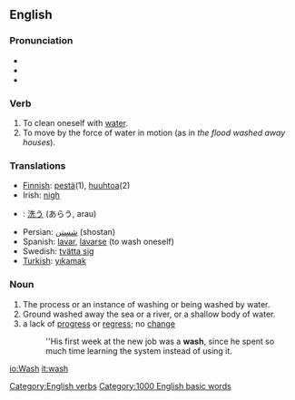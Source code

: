 ==English==
[[Category:English verbs]]
[[Category:1000 English basic words]]
===Pronunciation===
*{{IPA|/wɑʃ/ (''US'') ''or'' /wɒʃ/ (''UK'')}}
*{{SAMPA|/wAS/ (''US'') ''or'' /wQS>/ (''UK'')}}
*{{audio|en-us-wash.ogg|Audio (US)}}

=== Verb ===
# To clean oneself with [[water]].
# To move by the force of water in motion (as in ''the flood washed away houses'').

=== Translations ===
*[[Finnish]]: [[pestä]](1), [[huuhtoa]](2)
*Irish: [[nigh#Irish|nigh]]
*{{ja}}: [[洗う]] (あらう, arau)
*Persian: [[شستن]]  (shostan) 
*Spanish: [[lavar]], [[lavarse]] (to wash oneself)
*Swedish: [[tvätta sig]]
*[[Turkish]]: [[yıkamak]]

=== Noun ===

# The process or an instance of washing or being washed by water.
# Ground washed away the sea or a river, or a shallow body of water.
# a lack of [[progress]] or [[regress]]; no [[change]]
#:''His first week at the new job was a '''wash''', since he spent so much time learning the system  instead of using it. <!--is there a corresponding verb sense?-->

[[io:Wash]]
[[it:wash]]